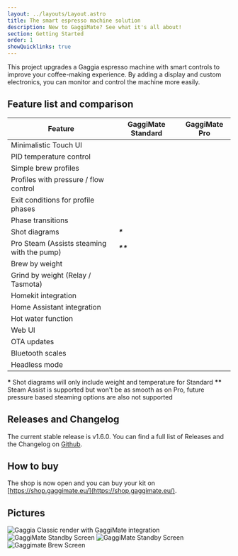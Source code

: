 ```yaml
---
layout: ../layouts/Layout.astro
title: The smart espresso machine solution
description: New to GaggiMate? See what it's all about!
section: Getting Started
order: 1
showQuicklinks: true
---
```



This project upgrades a Gaggia espresso machine with smart controls to improve your coffee-making experience. By adding a display and custom electronics, you can monitor and control the machine more easily.

## Feature list and comparison

| Feature                         | GaggiMate Standard                           | GaggiMate Pro |
|---------------------------------|----------------------------------------------| ------------- |
| Minimalistic Touch UI | <i className="fa fa-check text-green-600" /> | <i className="fa fa-check text-green-600" /> |
| PID temperature control         | <i className="fa fa-check text-green-600" /> | <i className="fa fa-check text-green-600" /> |
| Simple brew profiles            | <i className="fa fa-check text-green-600" /> | <i className="fa fa-check text-green-600" /> |
| Profiles with pressure / flow control  | <i className="fa fa-times text-red-600" />   | <i className="fa fa-check text-green-600" /> |
| Exit conditions for profile phases | <i className="fa fa-times text-red-600" />   | <i className="fa fa-check text-green-600" /> |
| Phase transitions  | <i className="fa fa-times text-red-600" />   | <i className="fa fa-check text-green-600" /> |
| Shot diagrams                       | <i className="fa fa-check text-yellow-600" /> **\*** | <i className="fa fa-check text-green-600" /> |
| Pro Steam (Assists steaming with the pump)     | <i className="fa fa-check text-yellow-600" /> **\*\*** | <i className="fa fa-check text-green-600" /> |
| Brew by weight | <i className="fa fa-check text-green-600" /> | <i className="fa fa-check text-green-600" /> |
| Grind by weight (Relay / Tasmota) | <i className="fa fa-check text-green-600" /> | <i className="fa fa-check text-green-600" /> |
| Homekit integration | <i className="fa fa-check text-green-600" /> | <i className="fa fa-check text-green-600" /> |
| Home Assistant integration | <i className="fa fa-check text-green-600" /> | <i className="fa fa-check text-green-600" /> |
| Hot water function | <i className="fa fa-check text-green-600" /> | <i className="fa fa-check text-green-600" /> |
| Web UI | <i className="fa fa-check text-green-600" /> | <i className="fa fa-check text-green-600" /> |
| OTA updates | <i className="fa fa-check text-green-600" /> | <i className="fa fa-check text-green-600" /> |
| Bluetooth scales | <i className="fa fa-check text-green-600" /> | <i className="fa fa-check text-green-600" /> |
| Headless mode | <i className="fa fa-check text-green-600" /> | <i className="fa fa-check text-green-600" /> |

 **\*** Shot diagrams will only include weight and temperature for Standard
 **\*\*** Steam Assist is supported but won't be as smooth as on Pro, future pressure based steaming options are also not supported

## Releases and Changelog

The current stable release is v1.6.0. You can find a full list of Releases and the Changelog on [Github](https://github.com/jniebuhr/gaggimate/releases).

## How to buy

The shop is now open and you can buy your kit on [https://shop.gaggimate.eu/](https://shop.gaggimate.eu/).

## Pictures

<div className="flex flex-row flex-wrap gap-2">
<Image src={imgBackground} width={1200} alt="Gaggia Classic render with GaggiMate integration" />
<Image src={imgMenuScreen} width={400} alt="GaggiMate Standby Screen" />
<Image src={imgStandbyScreen} width={400} alt="GaggiMate Standby Screen" />
<Image src={imgPcb} width={400} alt="Gaggimate Brew Screen" />
</div>
